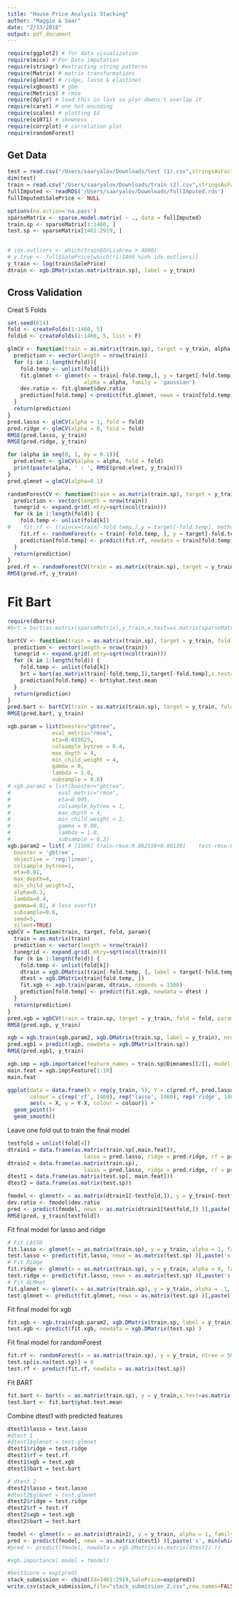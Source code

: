```yaml
---
title: "House Price Analysis Stacking"
author: "Maggie & Saar"
date: "2/13/2018"
output: pdf_document
---
```


```r
require(ggplot2) # for data visualization
require(mice) # For Data imputation
require(stringr) #extracting string patterns
require(Matrix) # matrix transformations
require(glmnet) # ridge, lasso & elastinet
require(xgboost) # gbm
require(Metrics) # rmse
require(dplyr) # load this in last so plyr doens't overlap it
require(caret) # one hot encoding
require(scales) # plotting $$
require(e1071) # skewness
require(corrplot) # correlation plot
require(randomForest)
```

## Get Data
```r
test = read.csv("/Users/saaryalov/Downloads/test (1).csv",stringsAsFactors = F)
dim(test)
train = read.csv("/Users/saaryalov/Downloads/train (2).csv",stringsAsFactors = F)
fullImputed <- readRDS('/Users/saaryalov/Downloads/fullImputed.rds')
fullImputed$SalePrice <- NULL
```

```r
options(na.action='na.pass')
sparseMatrix <- sparse.model.matrix( ~ ., data = fullImputed)
train.sp <- sparseMatrix[1:1460, ]
test.sp <- sparseMatrix[1461:2919, ]
 

# idx.outliers <- which(train$GrLivArea > 4000)
# y.true <- full$SalePrice[which(!1:1460 %in% idx.outliers)]
y_train <- log(train$SalePrice)
dtrain <- xgb.DMatrix(as.matrix(train.sp), label = y_train)
```

## Cross Validation
Creat 5 Folds
```r
set.seed(614)
fold <- createFolds(1:1460, 5)
foldid <- createFolds(1:1460, 5, list = F)
```

```r
glmCV <- function(train = as.matrix(train.sp), target = y_train, alpha, fold = fold){
  prediction <- vector(length = nrow(train))
  for (i in 1:length(fold)){
    fold.temp <- unlist(fold[i])
    fit.glmnet <- glmnet(x = train[-fold.temp,], y = target[-fold.temp],
                        alpha = alpha, family = 'gaussian')
    dev.ratio <- fit.glmnet$dev.ratio
    prediction[fold.temp] <-predict(fit.glmnet, newx = train[fold.temp,] )[,paste('s', min(which(dev.ratio > 0.9)), sep = '')]
  }
  return(prediction)
}
pred.lasso <- glmCV(alpha = 1, fold = fold)
pred.ridge <- glmCV(alpha = 0, fold = fold)
RMSE(pred.lasso, y_train)
RMSE(pred.ridge, y_train)
```

```r
for (alpha in seq(0, 1, by = 0.1)){
  pred.elnet <- glmCV(alpha = alpha, fold = fold)
  print(paste(alpha, ' : ', RMSE(pred.elnet, y_train)))
}
pred.glmnet = glmCV(alpha=0.1)
```

```r
randomForestCV <- function(train = as.matrix(train.sp), target = y_train, fold = fold){
  prediction <- vector(length = nrow(train))
  tunegrid <- expand.grid(.mtry=sqrt(ncol(train)))
  for (k in 1:length(fold)) {
    fold.temp <- unlist(fold[k])
#    fit.rf <- train(x=train[-fold.temp,],y = target[-fold.temp], method="rf", metric='RMSE', tuneGrid=tunegrid)
    fit.rf <- randomForest(x = train[-fold.temp, ], y = target[-fold.temp], ntree = 500)
    prediction[fold.temp] <- predict(fit.rf, newdata = train[fold.temp,] )
  }
  return(prediction)
}
pred.rf <- randomForestCV(train = as.matrix(train.sp), target = y_train, fold = fold)
RMSE(pred.rf, y_train)
```

# Fit Bart
```r
require(dbarts)
#brt = bart(as.matrix(sparseMatrix),y_train,x.test=as.matrix(sparseMatrixTest),ntree=1500)

bartCV <- function(train = as.matrix(train.sp), target = y_train, fold = fold,ntree=1500){
  prediction <- vector(length = nrow(train))
  tunegrid <- expand.grid(.mtry=sqrt(ncol(train)))
  for (k in 1:length(fold)) {
    fold.temp <- unlist(fold[k])
    brt = bart(as.matrix(train[-fold.temp,]),target[-fold.temp],x.test=as.matrix(train[fold.temp,]),ntree=ntree)
    prediction[fold.temp] <- brt$yhat.test.mean
  }
  return(prediction)
}
pred.bart <- bartCV(train = as.matrix(train.sp), target = y_train, fold = fold)
RMSE(pred.bart, y_train)
```


```r
xgb.param = list(booster="gbtree",
              eval_metric="rmse",
              eta=0.015625,
              colsample_bytree = 0.4,
              max_depth = 4,
              min_child_weight = 4,
              gamma = 0,
              lambda = 1.0,
              subsample = 0.8)
# xgb.param2 = list(booster="gbtree",
#               eval_metric="rmse",
#               eta=0.005,
#               colsample_bytree = 1,
#               max_depth = 4,
#               min_child_weight = 2,
#               gamma = 0.00,
#               lambda = 1.0,
#               subsample = 0.2)
xgb.param2 = list( # [1506]	train-rmse:0.062558+0.001381	test-rmse:0.126363+0.011565
  booster = 'gbtree',
  objective = 'reg:linear',
  colsample_bytree=1,
  eta=0.01,
  max_depth=4,
  min_child_weight=2,
  alpha=0.3,
  lambda=0.4,
  gamma=0.01, # less overfit
  subsample=0.6,
  seed=5,
  silent=TRUE)
xgbCV = function(train, target, fold, param){
  train = as.matrix(train)
  prediction <- vector(length = nrow(train))
  tunegrid <- expand.grid(.mtry=sqrt(ncol(train)))
  for (k in 1:length(fold)) {
    fold.temp <- unlist(fold[k])
    dtrain = xgb.DMatrix(train[-fold.temp, ], label = target[-fold.temp])
    dtest = xgb.DMatrix(train[fold.temp, ])
    fit.xgb <- xgb.train(param, dtrain, nrounds = 1500)
    prediction[fold.temp] <- predict(fit.xgb, newdata = dtest )
  }
  return(prediction)
}
pred.xgb = xgbCV(train = train.sp, target = y_train, fold = fold, param = xgb.param2)
RMSE(pred.xgb, y_train)

```
```r
xgb = xgb.train(xgb.param2, xgb.DMatrix(train.sp, label = y_train), nrounds = 1500)
pred.xgb1 = predict(xgb, newdata = xgb.DMatrix(train.sp))
RMSE(pred.xgb1, y_train)
```
```r
xgb.imp = xgb.importance(feature_names = train.sp@Dimnames[[2]], model = xgb)
main.feat = xgb.imp$Feature[1:10]
main.feat
```



```r
ggplot(data = data.frame(X = rep(y_train, 5), Y = c(pred.rf, pred.lasso, pred.ridge, pred.xgb,pred.bart), 
       colour = c(rep('rf', 1460), rep('lasso', 1460), rep('ridge', 1460), rep('xgb', 1460),rep('bart', 1460))),
       aes(x = X, y = Y-X, colour = colour)) + 
  geom_point()+
  geom_smooth()
```
Leave one fold out to train the final model
```r
testfold = unlist(fold[4])
dtrain1 = data.frame(as.matrix(train.sp[,main.feat]), 
                        lasso = pred.lasso, ridge = pred.ridge, rf = pred.rf, xgb = pred.xgb,bart=pred.bart)
dtrain2 = data.frame(as.matrix(train.sp), 
                        lasso = pred.lasso, ridge = pred.ridge, rf = pred.rf, xgb = pred.xgb,bart=pred.bart)
dtest1 = data.frame(as.matrix(test.sp[, main.feat]))
dtest2 = data.frame(as.matrix(test.sp))
```

```r
fmodel <- glmnet(x = as.matrix(dtrain1[-testfold,]), y = y_train[-testfold], alpha = 1, family = 'gaussian')
dev.ratio <- fmodel$dev.ratio
pred <- predict(fmodel, newx = as.matrix(dtrain1[testfold,]) )[,paste('s', min(which(dev.ratio > 0.89)), sep = '')]
RMSE(pred, y_train[testfold])
```
Fit final model for lasso and ridge
```r
# Fit LASSO
fit.lasso <- glmnet(x = as.matrix(train.sp), y = y_train, alpha = 1, family = 'gaussian')
test.lasso <- predict(fit.lasso, newx = as.matrix(test.sp) )[,paste('s', min(which(fit.lasso$dev.ratio > 0.9)), sep = '')]
# Fit Ridge
fit.ridge <- glmnet(x = as.matrix(train.sp), y = y_train, alpha = 0, family = 'gaussian')
test.ridge <- predict(fit.lasso, newx = as.matrix(test.sp) )[,paste('s', min(which(fit.ridge$dev.ratio > 0.9)), sep = '')]
# Fit GLMnet
fit.glmnet <- glmnet(x = as.matrix(train.sp), y = y_train, alpha = .1, family = 'gaussian')
test.glmnet <- predict(fit.glmnet, newx = as.matrix(test.sp) )[,paste('s', min(which(fit.ridge$dev.ratio > 0.9)), sep = '')]
```
Fit final model for xgb
```r
fit.xgb <- xgb.train(xgb.param2, xgb.DMatrix(train.sp, label = y_train), nrounds = 1500)
test.xgb <- predict(fit.xgb, newdata = xgb.DMatrix(test.sp) )
```
Fit final model for randomForest
```r
fit.rf <- randomForest(x = as.matrix(train.sp), y = y_train, ntree = 500)
test.sp[is.na(test.sp)] = 0
test.rf <- predict(fit.rf, newdata = as.matrix(test.sp))
```
Fit BART
```r
fit.bart <- bart(x = as.matrix(train.sp), y = y_train,x.test=as.matrix(test.sp), ntree = 1500)
test.bart <- fit.bart$yhat.test.mean
```


Combine dtest1 with predicted features
```r
dtest1$lasso = test.lasso
#dtest 1
#dtest1$glmnet = test.glmnet
dtest1$ridge = test.ridge
dtest1$rf = test.rf
dtest1$xgb = test.xgb
dtest1$bart = test.bart

# dtest 2
dtest2$lasso = test.lasso
#dtest2$glmnet = test.glmnet
dtest2$ridge = test.ridge
dtest2$rf = test.rf
dtest2$xgb = test.xgb
dtest2$bart = test.bart
```

```r
fmodel <- glmnet(x = as.matrix(dtrain1), y = y_train, alpha = 1, family = 'gaussian')
pred <- predict(fmodel, newx = as.matrix(dtest1) )[,paste('s', min(which(fit.lasso$dev.ratio > 0.9)), sep = '')]
#pred <- predict(fmodel, newdata = xgb.DMatrix(as.matrix(dtest2) ))
```

```r
#xgb.importance( model = fmodel)
```

```r
#bestScore = exp(pred)
stack_submission <- cbind(Id=1461:2919,SalePrice=exp(pred))
write.csv(stack_submission,file="stack_submission_2.csv",row.names=FALSE)
```
